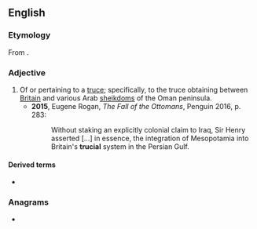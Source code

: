 ==English==

===Etymology===
From {{suffix|en|truce|al}}.

===Adjective===
{{en-adj|-}}

# Of or pertaining to a [[truce]]; specifically, to the truce obtaining between [[Britain]] and various Arab [[sheikdom]]s of the Oman peninsula.
#* '''2015''', Eugene Rogan, ''The Fall of the Ottomans'', Penguin 2016, p. 283:
#*: Without staking an explicitly colonial claim to Iraq, Sir Henry asserted […] in essence, the integration of Mesopotamia into Britain's '''trucial''' system in the Persian Gulf.

====Derived terms====
* {{l|es|Trucial States}}

===Anagrams===
* {{anagrams|en|a=acilrtu|curtail|urtical}}